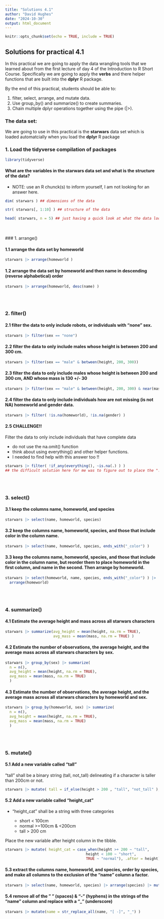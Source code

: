 ```yaml
---
title: "Solutions 4.1"
author: "David Hughes"
date: "2024-10-30"
output: html_document
---
```


```r
knitr::opts_chunk$set(echo = TRUE, include = TRUE)
```

## Solutions for practical 4.1

In this practical we are going to apply the data wrangling tools that we learned about from the first lecture of day 4 of the Introduction to R Short Course. Specifically we are going to apply the **verbs** and there helper functions that are built into the **dplyr** R package. 

By the end of this practical, students should be able to:

  1.	filter, select, arrange, and mutate data.
  2.	Use group_by() and summarize() to create summaries.
  3.	Chain multiple dplyr operations together using the pipe (|>).

### The data set:

We are going to use in this practical is the **starwars** data set which is loaded automatcially when you load the **dplyr** R package


### 1. Load the tidyverse compilation of packages

```r
library(tidyverse)
```

#### What are the variables in the starwars data set and what is the structure of the data?

- NOTE: use an R chunck(s) to inform yourself, I am not looking for an answer here.

```r
dim( starwars ) ## dimensions of the data
```

```r
str( starwars[, 1:10] ) ## structure of the data
```

```r
head( starwars, n = 5) ## just having a quick look at what the data looks like
```
<br><br>
### 1. arrange()

#### 1.1 arrange the data set by homeworld

```r
starwars |> arrange(homeworld )
```

#### 1.2 arrange the data set by homeworld and then name in descending (reverse alphabetical) order 

```r
starwars |> arrange(homeworld, desc(name) )
```
<br><br>

### 2. filter()

#### 2.1 filter the data to only include robots, or individuals with "none" sex.

```r
starwars |> filter(sex == "none")
```

#### 2.2 filter the data to only include males whose height is between 200 and 300 cm. 

```r
starwars |> filter(sex == "male" & between(height, 200, 300))
```
#### 2.3 filter the data to only include males whose height is between 200 and 300 cm, AND whose mass is 130 +/- 30

```r
starwars |> filter(sex == "male" & between(height, 200, 300) & near(mass, 130 , tol = 30))
```

#### 2.4 filter the data to only include individuals how are not missing (is not NA) homeworld and gender data.

```r
starwars |> filter( !is.na(homeworld), !is.na(gender) )
```

#### 2.5 CHALLENGE!! 

Filter the data to only include individuals that have complete data

  - do not use the na.omit() function
  - think about using everything() and other helper functions.
  - I needed to find help with this answer too !!

```r
starwars |> filter( !if_any(everything(), ~is.na(.) ) )
## the difficult solution here for me was to figure out to place the "!" before if_any() not before is.na()
```

<br><br> 

### 3. select()

#### 3.1 keep the columns name, homeworld, and species

```r
starwars |> select(name, homeworld, species)
```

#### 3.2 keep the columns name, homeworld, species, and those that include color in the column name.

```r
starwars |> select(name, homeworld, species, ends_with("_color") )
```

#### 3.3 keep the columns name, homeworld, species, and those that include color in the column name, but reorder them to place homeworld in the first column, and name in the second. Then arrange by homeworld.

```r
starwars |> select(homeworld, name, species, ends_with("_color") ) |> 
  arrange(homeworld)
```

<br><br>

### 4. summarize()

#### 4.1 Estimate the average height and mass across all starwars characters

```r
starwars |> summarize(avg_height = mean(height, na.rm = TRUE), 
                      avg_mass = mean(mass, na.rm = TRUE) )
```
#### 4.2 Estimate the number of observations, the average height, and the average mass across all starwars characters by sex.

```r
starwars |> group_by(sex) |> summarize(
  n = n(),
  avg_height = mean(height, na.rm = TRUE), 
  avg_mass = mean(mass, na.rm = TRUE) 
  )
```

#### 4.3 Estimate the number of observations, the average height, and the average mass across all starwars characters by homeworld and sex.

```r
starwars |> group_by(homeworld, sex) |> summarize(
  n = n(),
  avg_height = mean(height, na.rm = TRUE), 
  avg_mass = mean(mass, na.rm = TRUE) 
  )
```

<br><br>

### 5. mutate()

#### 5.1 Add a new variable called "tall" 

"tall" shall be a binary string (tall, not_tall) delineating if a character is taller than 200cm or not.

```r
starwars |> mutate( tall = if_else(height > 200 , "tall", "not_tall" ), .after = name)
```

#### 5.2 Add a new variable called "height_cat" 

- "height_cat" shall be a string with three categories 

  - short < 100cm
  - normal >=100cm & <200cm
  - tall > 200 cm
  
Place the new variable after height column in the tibble.

```r
starwars |> mutate( height_cat = case_when(height >+ 200 ~ "tall", 
                                     height < 100 ~ "short", 
                                     TRUE ~ "normal"), .after = height)
```


#### 5.3 extract the columns name, homeworld, and species, order by species, and make all columns to the exclusion of the "name" column a factor.

```r
starwars |> select(name, homeworld, species) |> arrange(species) |> mutate(across(!name, as.factor))
```

#### 5.4 remove all of the " " (spaces) & "-" (hyphens) in the strings of the "name" column and replace with a "_" (underscore)

```r
starwars |> mutate(name = str_replace_all(name, "[ -]", "_") )
```

